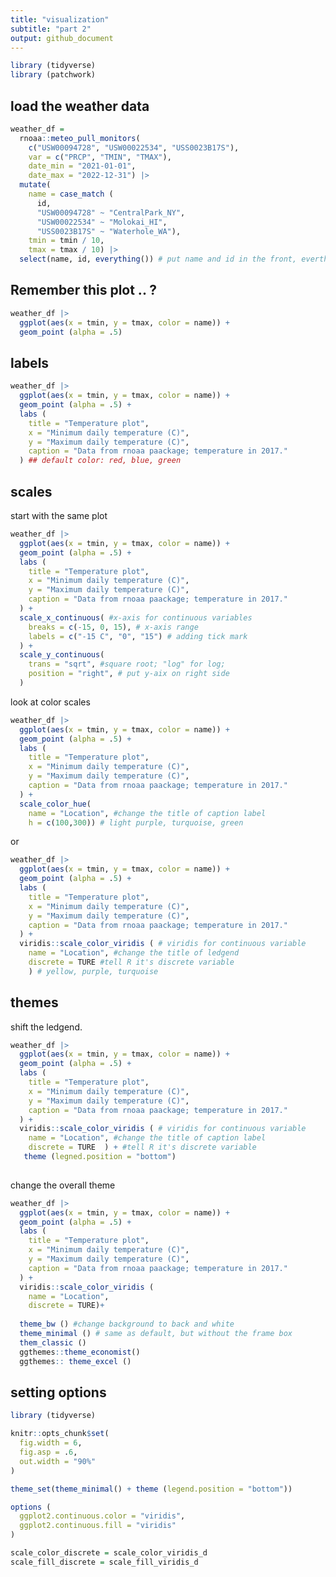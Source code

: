 ```yaml
---
title: "visualization"
subtitle: "part 2"
output: github_document
---
```



```r
library (tidyverse)
library (patchwork)
```

## load the weather data
```r
weather_df = 
  rnoaa::meteo_pull_monitors(
    c("USW00094728", "USW00022534", "USS0023B17S"),
    var = c("PRCP", "TMIN", "TMAX"), 
    date_min = "2021-01-01",
    date_max = "2022-12-31") |>
  mutate(
    name = case_match (
      id, 
      "USW00094728" ~ "CentralPark_NY", 
      "USW00022534" ~ "Molokai_HI",
      "USS0023B17S" ~ "Waterhole_WA"),
    tmin = tmin / 10,
    tmax = tmax / 10) |>
  select(name, id, everything()) # put name and id in the front, everthing comes follow

```

## Remember this plot .. ?

```r
weather_df |>
  ggplot(aes(x = tmin, y = tmax, color = name)) +
  geom_point (alpha = .5)
```

## labels

```r
weather_df |>
  ggplot(aes(x = tmin, y = tmax, color = name)) +
  geom_point (alpha = .5) +
  labs (
    title = "Temperature plot",
    x = "Minimum daily temperature (C)",
    y = "Maximum daily temperature (C)",
    caption = "Data from rnoaa paackage; temperature in 2017."
  ) ## default color: red, blue, green
```

## scales

start with the same plot

```r
weather_df |>
  ggplot(aes(x = tmin, y = tmax, color = name)) +
  geom_point (alpha = .5) +
  labs (
    title = "Temperature plot",
    x = "Minimum daily temperature (C)",
    y = "Maximum daily temperature (C)",
    caption = "Data from rnoaa paackage; temperature in 2017."
  ) +
  scale_x_continuous( #x-axis for continuous variables
    breaks = c(-15, 0, 15), # x-axis range
    labels = c("-15 C", "0", "15") # adding tick mark
  ) +
  scale_y_continuous(
    trans = "sqrt", #square root; "log" for log;
    position = "right", # put y-aix on right side
  )
```

look at color scales
```r
weather_df |>
  ggplot(aes(x = tmin, y = tmax, color = name)) +
  geom_point (alpha = .5) +
  labs (
    title = "Temperature plot",
    x = "Minimum daily temperature (C)",
    y = "Maximum daily temperature (C)",
    caption = "Data from rnoaa paackage; temperature in 2017."
  ) +
  scale_color_hue(
    name = "Location", #change the title of caption label
    h = c(100,300)) # light purple, turquoise, green
```

or

```r
weather_df |>
  ggplot(aes(x = tmin, y = tmax, color = name)) +
  geom_point (alpha = .5) +
  labs (
    title = "Temperature plot",
    x = "Minimum daily temperature (C)",
    y = "Maximum daily temperature (C)",
    caption = "Data from rnoaa paackage; temperature in 2017."
  ) +
  viridis::scale_color_viridis ( # viridis for continuous variable
    name = "Location", #change the title of ledgend
    discrete = TURE #tell R it's discrete variable
    ) # yellow, purple, turquoise
```

## themes

shift the ledgend.
```r
weather_df |>
  ggplot(aes(x = tmin, y = tmax, color = name)) +
  geom_point (alpha = .5) +
  labs (
    title = "Temperature plot",
    x = "Minimum daily temperature (C)",
    y = "Maximum daily temperature (C)",
    caption = "Data from rnoaa paackage; temperature in 2017."
  ) +
  viridis::scale_color_viridis ( # viridis for continuous variable
    name = "Location", #change the title of caption label
    discrete = TURE  ) + #tell R it's discrete variable
   theme (legned.position = "bottom")
  
```

change the overall theme
```r
weather_df |>
  ggplot(aes(x = tmin, y = tmax, color = name)) +
  geom_point (alpha = .5) +
  labs (
    title = "Temperature plot",
    x = "Minimum daily temperature (C)",
    y = "Maximum daily temperature (C)",
    caption = "Data from rnoaa paackage; temperature in 2017."
  ) +
  viridis::scale_color_viridis (
    name = "Location", 
    discrete = TURE)+
 
  theme_bw () #change background to back and white
  theme_minimal () # same as default, but without the frame box
  them_classic ()
  ggthemes::theme_economist()
  ggthemes:: theme_excel ()
```

## setting options
```r
library (tidyverse)

knitr::opts_chunk$set(
  fig.width = 6,
  fig.asp = .6,
  out.width = "90%"
)

theme_set(theme_minimal() + theme (legend.position = "bottom"))

options (
  ggplot2.continuous.color = "viridis",
  ggplot2.continuous.fill = "viridis"
)

scale_color_discrete = scale_color_viridis_d
scale_fill_discrete = scale_fill_viridis_d
```
















